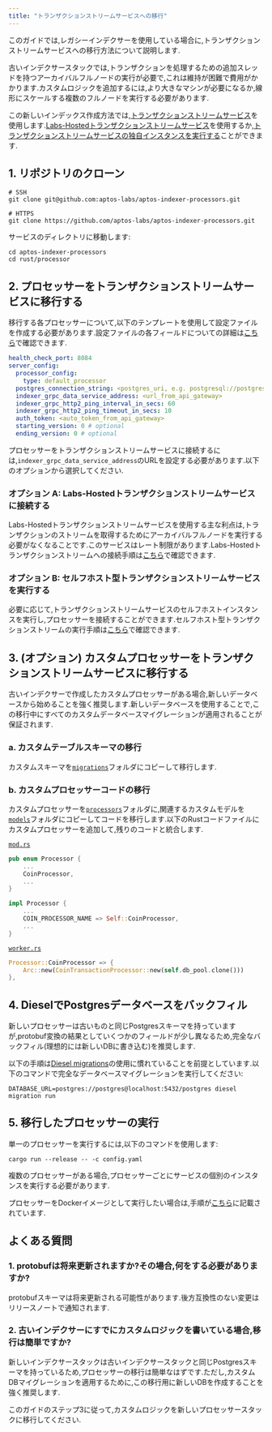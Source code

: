 ```yaml
---
title: "トランザクションストリームサービスへの移行"
---
```


このガイドでは,レガシーインデクサーを使用している場合に,トランザクションストリームサービスへの移行方法について説明します.

古いインデクサースタックでは,トランザクションを処理するための追加スレッドを持つアーカイバルフルノードの実行が必要で,これは維持が困難で費用がかかります.カスタムロジックを追加するには,より大きなマシンが必要になるか,線形にスケールする複数のフルノードを実行する必要があります.

この新しいインデックス作成方法では,[トランザクションストリームサービス](/ja/build/indexer/txn-stream)を使用します.[Labs-Hostedトランザクションストリームサービス](/ja/build/indexer/aptos-hosted)を使用するか,[トランザクションストリームサービスの独自インスタンスを実行する](/ja/build/indexer/self-hosted)ことができます.

## 1. リポジトリのクローン

```shellscript filename="Terminal"
# SSH
git clone git@github.com:aptos-labs/aptos-indexer-processors.git

# HTTPS
git clone https://github.com/aptos-labs/aptos-indexer-processors.git
```

サービスのディレクトリに移動します:

```shellscript filename="Terminal"
cd aptos-indexer-processors
cd rust/processor
```

## 2. プロセッサーをトランザクションストリームサービスに移行する

移行する各プロセッサーについて,以下のテンプレートを使用して設定ファイルを作成する必要があります.設定ファイルの各フィールドについての詳細は[こちら](/ja/build/indexer/self-hosted.mdx#configuration)で確認できます.

```yaml filename="config.yaml"
health_check_port: 8084
server_config:
  processor_config:
    type: default_processor
  postgres_connection_string: <postgres_uri, e.g. postgresql://postgres:@localhost:5432/indexer>
  indexer_grpc_data_service_address: <url_from_api_gateway>
  indexer_grpc_http2_ping_interval_in_secs: 60
  indexer_grpc_http2_ping_timeout_in_secs: 10
  auth_token: <auto_token_from_api_gateway>
  starting_version: 0 # optional
  ending_version: 0 # optional
```

プロセッサーをトランザクションストリームサービスに接続するには,`indexer_grpc_data_service_address`のURLを設定する必要があります.以下のオプションから選択してください.

### オプション A: Labs-Hostedトランザクションストリームサービスに接続する

Labs-Hostedトランザクションストリームサービスを使用する主な利点は,トランザクションのストリームを取得するためにアーカイバルフルノードを実行する必要がなくなることです.このサービスはレート制限があります.Labs-Hostedトランザクションストリームへの接続手順は[こちら](/ja/build/indexer/aptos-hosted)で確認できます.

### オプション B: セルフホスト型トランザクションストリームサービスを実行する

必要に応じて,トランザクションストリームサービスのセルフホストインスタンスを実行し,プロセッサーを接続することができます.セルフホスト型トランザクションストリームの実行手順は[こちら](/ja/build/indexer/self-hosted)で確認できます.

## 3. (オプション) カスタムプロセッサーをトランザクションストリームサービスに移行する

古いインデクサーで作成したカスタムプロセッサーがある場合,新しいデータベースから始めることを強く推奨します.新しいデータベースを使用することで,この移行中にすべてのカスタムデータベースマイグレーションが適用されることが保証されます.

### a. カスタムテーブルスキーマの移行

カスタムスキーマを[`migrations`](https://github.com/aptos-labs/aptos-indexer-processors/tree/main/rust/processor/src/db/postgres/migrations)フォルダにコピーして移行します.

### b. カスタムプロセッサーコードの移行

カスタムプロセッサーを[`processors`](https://github.com/aptos-labs/aptos-indexer-processors/tree/main/rust/processor)フォルダに,関連するカスタムモデルを[`models`](https://github.com/aptos-labs/aptos-indexer-processors/tree/main/rust/processor/src/db/common/models)フォルダにコピーしてコードを移行します.以下のRustコードファイルにカスタムプロセッサーを追加して,残りのコードと統合します.

[`mod.rs`](https://github.com/aptos-labs/aptos-indexer-processors/blob/main/rust/processor/src/processors/mod.rs)

```rust filename="mod.rs"
pub enum Processor {
    ...
    CoinProcessor,
    ...
}

impl Processor {
    ...
    COIN_PROCESSOR_NAME => Self::CoinProcessor,
    ...
}
```

[`worker.rs`](https://github.com/aptos-labs/aptos-indexer-processors/blob/main/rust/processor/src/worker.rs)

```rust filename="worker.rs"
Processor::CoinProcessor => {
    Arc::new(CoinTransactionProcessor::new(self.db_pool.clone()))
},
```

## 4. DieselでPostgresデータベースをバックフィル

新しいプロセッサーは古いものと同じPostgresスキーマを持っていますが,protobuf変換の結果としていくつかのフィールドが少し異なるため,完全なバックフィル(理想的には新しいDBに書き込む)を推奨します.

以下の手順は[Diesel migrations](https://docs.rs/diesel_migrations/latest/diesel_migrations/)の使用に慣れていることを前提としています.以下のコマンドで完全なデータベースマイグレーションを実行してください:

```shellscript filename="Terminal"
DATABASE_URL=postgres://postgres@localhost:5432/postgres diesel migration run
```

## 5. 移行したプロセッサーの実行

単一のプロセッサーを実行するには,以下のコマンドを使用します:

```shellscript filename="Terminal"
cargo run --release -- -c config.yaml
```

複数のプロセッサーがある場合,プロセッサーごとにサービスの個別のインスタンスを実行する必要があります.

プロセッサーをDockerイメージとして実行したい場合は,手順が[こちら](/ja/build/indexer/self-hosted.mdx#run-with-docker)に記載されています.

## よくある質問

### 1. protobufは将来更新されますか?その場合,何をする必要がありますか?

protobufスキーマは将来更新される可能性があります.後方互換性のない変更はリリースノートで通知されます.

### 2. 古いインデクサーにすでにカスタムロジックを書いている場合,移行は簡単ですか?

新しいインデクサースタックは古いインデクサースタックと同じPostgresスキーマを持っているため,プロセッサーの移行は簡単なはずです.ただし,カスタムDBマイグレーションを適用するために,この移行用に新しいDBを作成することを強く推奨します.

このガイドのステップ3に従って,カスタムロジックを新しいプロセッサースタックに移行してください.
